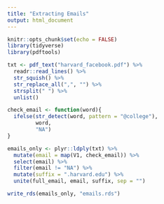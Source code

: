 ```yaml
---
title: "Extracting Emails"
output: html_document
---
```


```r
knitr::opts_chunk$set(echo = FALSE)
library(tidyverse)
library(pdftools)
```

```r

txt <- pdf_text("harvard_facebook.pdf") %>%
  readr::read_lines() %>%
  str_squish() %>%
  str_replace_all(",", "") %>%
  strsplit(" ") %>%
  unlist()

check_email <- function(word){
  ifelse(str_detect(word, pattern = "@college"),
         word,
         "NA")
}

emails_only <- plyr::ldply(txt) %>%
  mutate(email = map(V1, check_email)) %>%
  select(email) %>%
  filter(email != "NA") %>%
  mutate(suffix = ".harvard.edu") %>%
  unite(full_email, email, suffix, sep = "")

write_rds(emails_only, "emails.rds")

```

